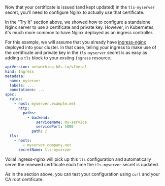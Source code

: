 Now that your certificate is issued (and kept updated)
in the `tls-myserver` secret, you'll need to configure Nginx
to actually use that certificate.

In the "Try It" section above, we showed how to configure
a standalone Nginx server to use a certificate and private key.
However, in Kubernetes, it's much more common to have Nginx
deployed as an ingress controller.

For this example, we will assume that you already
have <a href="https://kubernetes.github.io/ingress-nginx/">ingress-nginx</a>
deployed into your cluster. In that case, telling your ingress
to make use of the certificate and private key in the `tls-myserver` secret
is as easy as adding a `tls` block to your exsting `Ingress` resource.

```yaml
apiVersion: networking.k8s.io/v1beta1
kind: Ingress
metadata:
  name: myserver
  labels: ...
  annotations: ...
spec:
  rules:
    - host: myserver.example.net
      http:
        paths:
          - backend:
              serviceName: my-service
              servicePort: 5000
            path: /
  tls:
    - hosts:
        - myserver.company.net
      secretName: tls-myserver
```

Voila! ingress-nginx will pick up this `tls` configuration
and automatically serve the renewed certificate each time
the `tls-myserver` secret is updated.

As in the section above, you can test your configuration
using `curl` and your CA root certificate.

<MDXBlock path="snippets/test" />

